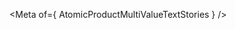
<Meta of={ AtomicProductMultiValueTextStories } />

<Title />
<Subtitle><Description/></Subtitle>

<CanvasWithGithub
  of={ AtomicProductMultiValueTextStories.Default }
  githubPath="commerce/atomic-product-multi-value-text/atomic-product-multi-value-text.ts"
/>

## Usage
The `atomic-product-multi-value-text` component displays multiple values for a specific field of a product, such as sizes or colors. It is typically used within `atomic-product-template` components to show product attributes that can have multiple values.

It is typically used within `atomic-product-template` components to display product attributes that can have multiple values, such as sizes or colors.

```html
<atomic-commerce-interface>
  ...
  <atomic-commerce-product-list>
    <atomic-product-template>
      <template>
        ...
          <atomic-product-multi-value-text field="cat_available_sizes"></atomic-product-multi-value-text>

      </template>
    </atomic-product-template>
  </atomic-commerce-product-list>
</atomic-commerce-interface>
```


## Examples
<Stories title={""}/>

## Reference
<ArgTypes />
